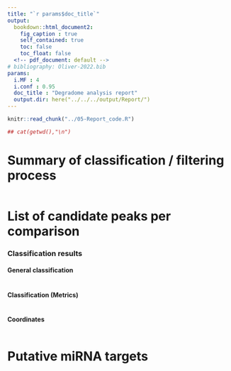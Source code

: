 ```yaml
---
title: "`r params$doc_title`"
output: 
  bookdown::html_document2:
    fig_caption : true
    self_contained: true
    toc: false
    toc_float: false
  <!-- pdf_document: default -->
# bibliography: Oliver-2022.bib
params:
  i.MF : 4
  i.conf : 0.95
  doc_title : "Degradome analysis report"
  output.dir: here("../../../output/Report/")  
---
```

``` r
knitr::read_chunk("../05-Report_code.R")
```
```r
## cat(getwd(),"\n")
```
# Summary of classification / filtering process
```r

```
# List of candidate peaks per comparison
### Classification results { - .tabset .tabset-pills}
#### General classification {-}
```r

``` 
#### Classification (Metrics) {-} 
```r

``` 
#### Coordinates {-} 
```r

``` 
# Putative miRNA targets 
```r
``` 

